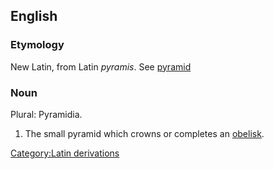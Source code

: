 ==English==

===Etymology===
New Latin, from Latin ''pyramis''. See [[pyramid]]
===Noun===
Plural: Pyramidia.
#The small pyramid which crowns or completes an [[obelisk]].

[[Category:Latin derivations]]